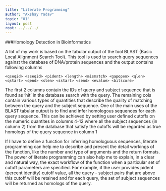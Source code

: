 ```yaml
---
title: "Literate Programming"
author: "Akshay Yadav"
topic: "01"
layout: post
root: ../../../
---
```


###Homology Detection in Bioinformatics

A lot of my work is based on the tabular output of the tool BLAST (Basic Local Alignment Search Tool). This tool is used to search query sequences against the database of DNA/protein sequences and the output contains following columns
```
<qseqid> <sseqid> <pident> <length> <mismatch> <gapopen> <qlen> <qstart> <qend> <slen> <sstart> <send> <evalue> <bitscore>

```
The first 2 columns contain the IDs of query and subject sequence that is found as 'hit' in the database search with the query. The remaining cols contain various types of quantities that describe the quality of matching between the query and the subject sequence.
One of the main uses of the BLAST tabular output is to find and infer homologous sequences for each query
sequence. This can be achieved by setting user defined cutoffs on the numeric quantites in columns 4-12 where all the subject sequences (in column 2) from the database that satisfy the cutoffs will be regarded as true homologs of the query sequence in column 1

If I have to define a function for inferring homologuous sequences, literate programming can help me to describe and present the detail workings of the function, like the number and type of arguments and the return formats. The power of literate programming can also help me to explain, in a clear and natural way, the exact workflow of the function when a particular set of cutoff parameters are specified. For example, if the user provides pident (percent identity) cutoff value, all the query - subject pairs that are above this cutoff will be retained and for each query, the set of subject sequences will be returned as homologs of the query.